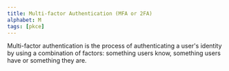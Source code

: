 ```yaml
---
title: Multi-factor Authentication (MFA or 2FA)
alphabet: M
tags: [pkce]
---
```


Multi-factor authentication is the process of authenticating a user's identity by using a combination of factors: something users know, something users have or something they are.
